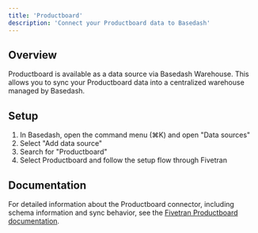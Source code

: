 ```yaml
---
title: 'Productboard'
description: 'Connect your Productboard data to Basedash'
---
```


## Overview

Productboard is available as a data source via Basedash Warehouse. This allows you to sync your Productboard data into a centralized warehouse managed by Basedash.

## Setup

1. In Basedash, open the command menu (⌘K) and open "Data sources"
2. Select "Add data source"
3. Search for "Productboard"
4. Select Productboard and follow the setup flow through Fivetran

## Documentation

For detailed information about the Productboard connector, including schema information and sync behavior, see the [Fivetran Productboard documentation](https://fivetran.com/docs/connectors/applications/productboard).
